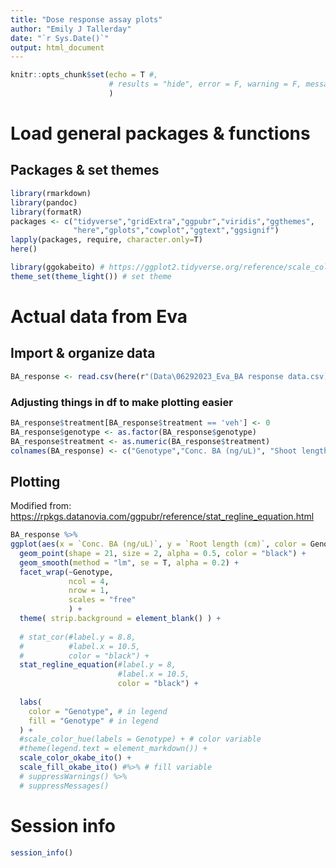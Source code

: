 ```yaml
---
title: "Dose response assay plots"
author: "Emily J Tallerday"
date: "`r Sys.Date()`"
output: html_document
---
```


```r
knitr::opts_chunk$set(echo = T #, 
                      # results = "hide", error = F, warning = F, message = F, include = F
                      )
```

# Load general packages & functions

## Packages & set themes

```r
library(rmarkdown)
library(pandoc)
library(formatR)
packages <- c("tidyverse","gridExtra","ggpubr","viridis","ggthemes", 
              "here","gplots","cowplot","ggtext","ggsignif")
lapply(packages, require, character.only=T)
here()

library(ggokabeito) # https://ggplot2.tidyverse.org/reference/scale_colour_discrete.html
theme_set(theme_light()) # set theme
```

# Actual data from Eva

## Import & organize data

```r
BA_response <- read.csv(here(r"(Data\06292023_Eva_BA response data.csv)"))
```

### Adjusting things in df to make plotting easier

```r
BA_response$treatment[BA_response$treatment == 'veh'] <- 0
BA_response$genotype <- as.factor(BA_response$genotype)
BA_response$treatment <- as.numeric(BA_response$treatment)
colnames(BA_response) <- c("Genotype","Conc. BA (ng/uL)", "Shoot length (cm)", "Root length (cm)")
```

## Plotting

Modified from: <https://rpkgs.datanovia.com/ggpubr/reference/stat_regline_equation.html>

```r
BA_response %>%
ggplot(aes(x = `Conc. BA (ng/uL)`, y = `Root length (cm)`, color = Genotype, fill = Genotype)) +
  geom_point(shape = 21, size = 2, alpha = 0.5, color = "black") +
  geom_smooth(method = "lm", se = T, alpha = 0.2) +
  facet_wrap(~Genotype,
             ncol = 4,
             nrow = 1,
             scales = "free"
             ) +
  theme( strip.background = element_blank() ) +
  
  # stat_cor(#label.y = 8.8, 
  #          #label.x = 10.5, 
  #          color = "black") + 
  stat_regline_equation(#label.y = 8, 
                        #label.x = 10.5, 
                        color = "black") + 
  
  labs(
    color = "Genotype", # in legend
    fill = "Genotype" # in legend
  ) +
  #scale_color_hue(labels = Genotype) + # color variable
  #theme(legend.text = element_markdown()) +
  scale_color_okabe_ito() +
  scale_fill_okabe_ito() #%>% # fill variable 
  # suppressWarnings() %>%
  # suppressMessages()
```

# Session info

```r
session_info()
```
